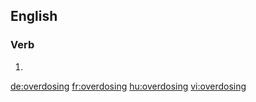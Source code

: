 ==English==

===Verb===
{{head|en|present participle}}

# {{present participle of|overdose|lang=en}}

[[de:overdosing]]
[[fr:overdosing]]
[[hu:overdosing]]
[[vi:overdosing]]